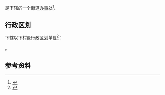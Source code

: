 {{中国乡级行政区|50/02/41/002/000}}

'''{{PAGENAMEBASE}}'''是{{PRC admin/fullname|50/02/41/002/000|3}}下辖的一个[[街道办事处|街道办事处]]<ref>{{PRC admin/ref sgc|{{PRC admin/parent|50/02/41/002/000}}}}</ref>。

== 行政区划 ==
{{PAGENAMEBASE}}下辖以下村级行政区划单位<ref>{{PRC admin/ref sgc|50/02/41/002/000}}</ref>：

{{PRC admin/children|50/02/41/002/000}}。

== 参考资料 ==
{{reflist}}

{{重庆行政区划小作品}}
{{PRC admin/navcat|50/02/41/002/000}}